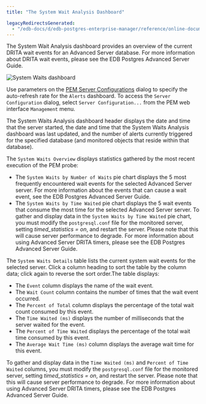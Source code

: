 ```yaml
---
title: "The System Wait Analysis Dashboard"

legacyRedirectsGenerated:
  - "/edb-docs/d/edb-postgres-enterprise-manager/reference/online-documentation/8.0/system_wait_dashboard.html"
---
```


<div id="system_wait_dashboard" class="registered_link"></div>

The System Wait Analysis dashboard provides an overview of the current DRITA wait events for an Advanced Server database. For more information about DRITA wait events, please see the EDB Postgres Advanced Server Guide.

![System Waits dashboard](../../images/system_waits_dashboard.png)

Use parameters on the [PEM Server Configurations](../02_pem_server_config/#pem_server_config) dialog to specify the auto-refresh rate for the `Alerts` dashboard. To access the `Server Configuration` dialog, select `Server Configuration...` from the PEM web interface `Management` menu.

The System Waits Analysis dashboard header displays the date and time that the server started, the date and time that the System Waits Analysis dashboard was last updated, and the number of alerts currently triggered for the specified database (and monitored objects that reside within that database).

The `System Waits Overview` displays statistics gathered by the most recent execution of the PEM probe:

-   The `System Waits by Number of Waits` pie chart displays the 5 most frequently encountered wait events for the selected Advanced Server server. For more information about the events that can cause a wait event, see the EDB Postgres Advanced Server Guide.
-   The `System Waits by Time Waited` pie chart displays the 5 wait events that consume the most time for the selected Advanced Server server. To gather and display data in the `System Waits by Time Waited` pie chart, you must modify the `postgresql.conf` file for the monitored server, setting *timed_statistics = on*, and restart the server. Please note that this will cause server performance to degrade. For more information about using Advanced Server DRITA timers, please see the EDB Postgres Advanced Server Guide.

The `System Waits Details` table lists the current system wait events for the selected server. Click a column heading to sort the table by the column data; click again to reverse the sort order.The table displays:

-   The `Event` column displays the name of the wait event.
-   The `Wait Count` column contains the number of times that the wait event occurred.
-   The `Percent of Total` column displays the percentage of the total wait count consumed by this event.
-   The `Time Waited (ms)` displays the number of milliseconds that the server waited for the event.
-   The `Percent of Time Waited` displays the percentage of the total wait time consumed by this event.
-   The `Average Wait Time (ms)` column displays the average wait time for this event.

To gather and display data in the `Time Waited (ms)` and `Percent of Time Waited` columns, you must modify the `postgresql.conf` file for the monitored server, setting *timed_statistics = on*, and restart the server. Please note that this will cause server performance to degrade. For more information about using Advanced Server DRITA timers, please see the EDB Postgres Advanced Server Guide.
